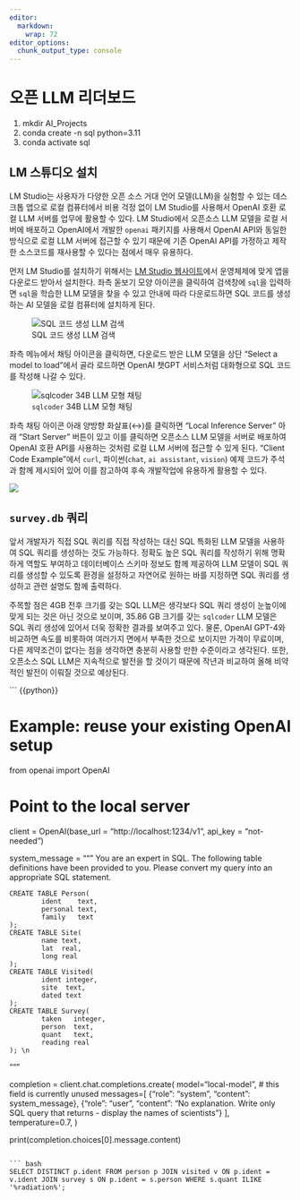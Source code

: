 ```yaml
---
editor: 
  markdown: 
    wrap: 72
editor_options: 
  chunk_output_type: console
---
```


# 오픈 LLM 리더보드


1. mkdir AI_Projects
1. conda create -n sql python=3.11
1. conda activate sql



## LM 스튜디오 설치

LM Studio는 사용자가 다양한 오픈 소스 거대 언어 모델(LLM)을 실험할 수 있는 데스크톱 앱으로 로컬 컴퓨터에서 비용 걱정 없이 LM Studio를 사용해서 OpenAI 호환 로컬 LLM 서버를 업무에 활용할 수 있다. LM Studio에서 오픈소스 LLM 모델을 로컬 서버에 배포하고 OpenAI에서 개발한 `openai` 패키지를 사용해서 OpenAI API와 동일한 방식으로 로컬 LLM 서버에 접근할 수 있기 때문에 기존 OpenAI API를 가정하고 제작한 소스코드를 재사용할 수 있다는 점에서 매우 유용하다.

먼저 LM Studio를 설치하기 위해서는 [LM Studio 웹사이트](https://lmstudio.ai/)에서 운영체제에 맞게 앱을 다운로드 받아서 설치한다. 좌측 돋보기 모양 아이콘을 클릭하여 검색창에 `sql`을 입력하면 `sql`을 학습한 LLM 모델을 찾을 수 있고 안내에 따라 다운로드하면 SQL 코드를 생성하는 AI 모델을 로컬 컴퓨터에 설치하게 된다.

![SQL 코드 생성 LLM 검색](images/llm_studio_sql.jpg){#fig:llm_studio_sql}


좌측 메뉴에서 채팅 아이콘을 클릭하면, 다운로드 받은 LLM 모델을 상단 "Select a model to load"에서 골라 로드하면 OpenAI 챗GPT 서비스처럼 대화형으로 SQL 코드를 작성해 나갈 수 있다.

![`sqlcoder` 34B LLM 모형 채팅](images/llm_sqlcoder_chat.jpg){#fig:llm_sqlcoder_chat}

좌측 채팅 아이콘 아래 양방향 화살표(&harr;)를 클릭하면 "Local Inference Server" 아래 "Start Server" 버튼이 있고 이를 클릭하면 오픈소스 LLM 모델을 서버로 배포하여 OpenAI 호환 API를 사용하는 것처럼 로컬 LLM 서버에 접근할 수 있게 된다. "Client Code Example"에서 `curl`, 파이썬(`chat`, `ai assistant`, `vision`) 예제 코드가 주석과 함께 제시되어 있어 이를 참고하여 후속 개발작업에 유용하게 활용할 수 있다.


![](images/llm_studio_code.jpg)

## `survey.db` 쿼리

앞서 개발자가 직접 SQL 쿼리를 직접 작성하는 대신 SQL 특화된 LLM 모델을 사용하여 SQL 쿼리를 생성하는 것도 가능하다. 정확도 높은 SQL 쿼리를 작성하기 위해 명확하게 역할도 부여하고 데이터베이스 스키마 정보도 함께 제공하여 LLM 모델이 SQL 쿼리를 생성할 수 있도록 환경을 설정하고 자연어로 원하는 바를 지정하면 SQL 쿼리를 생성하고 관련 설명도 함께 출력하다. 

주목할 점은 4GB 전후 크기를 갖는 SQL LLM은 생각보다 SQL 쿼리 생성이 눈높이에 맞게 되는 것은 아닌 것으로 보이며, 35.86 GB 크기를 갖는 `sqlcoder` LLM 모델은 SQL 쿼리 생성에 있어서 더욱 정확한 결과를 보여주고 있다. 물론, OpenAI GPT-4와 비교하면 속도를 비롯하여 여러가지 면에서 부족한 것으로 보이지만 가격이 무료이며, 다른 제약조건이 없다는 점을 생각하면 충분히 사용할 만한 수준이라고 생각된다. 또한, 오픈소스 SQL LLM은 지속적으로 발전을 할 것이기 때문에 작년과 비교하여 올해 비약적인 발전이 이뤄질 것으로 예상된다.


``` {{python}}

# Example: reuse your existing OpenAI setup
from openai import OpenAI

# Point to the local server
client = OpenAI(base_url = "http://localhost:1234/v1", 
                api_key  = "not-needed")

system_message = """
You are an expert in SQL. The following table definitions have been provided to you. Please convert my query into an appropriate SQL statement. \n
    
    CREATE TABLE Person(
            ident    text,
            personal text,
            family   text
    );
    CREATE TABLE Site(
            name text,
            lat  real,
            long real
    );
    CREATE TABLE Visited(
            ident integer,
            site  text,
            dated text
    );
    CREATE TABLE Survey(
            taken   integer,
            person  text,
            quant   text,
            reading real
    ); \n
"""    

completion = client.chat.completions.create(
  model="local-model", # this field is currently unused
  messages=[
    {"role": "system", 
    "content": system_message},
    {"role": "user", 
    "content": "No explanation. Write only SQL query that returns - display the names of scientists"}
  ],
  temperature=0.7,
)

print(completion.choices[0].message.content)
```

``` bash
SELECT DISTINCT p.ident FROM person p JOIN visited v ON p.ident = v.ident JOIN survey s ON p.ident = s.person WHERE s.quant ILIKE '%radiation%';
```
